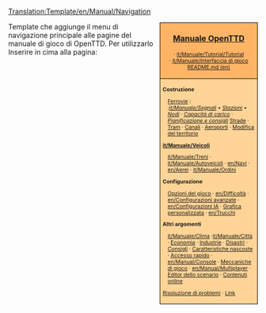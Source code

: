 <noinclude>[[Translation:Template/en/Manual/Navigation]]</noinclude><noinclude>{{it/Traduzione|Template:en/Manual/Navigation|60}}
</noinclude>
<div style="float:right; padding-left:12px; background:#ffffff;">
<div style="border:1px solid #000000; background:#ffb466; padding:5px; -moz-border-radius-topleft:5px; -moz-border-radius-topright:5px; font-size: 12pt;">
<center><strong><font size="3">[[it/Manuale/Main Page|Manuale OpenTTD]]</font></strong></center>
<div style="font-size: 8pt; text-align: center;">
<!--[[it/Manuale/Installazione]]--> &middot; 
[[it/Manuale/Tutorial/Tutorial]]<br />
<!--[[it/Archive/Community/FAQ|FAQ]]--> &middot; 
[[it/Manuale/Interfaccia di gioco]]<br />
[https://github.com/OpenTTD/OpenTTD/blob/master/README.md README.md (en)]
</div>
</div>
<div style="border:1px solid black; border-top-width: 0px; background:#ffd496; padding:5px; -moz-border-radius-bottomleft:5px; -moz-border-radius-bottomright:8px; font-size: 8pt;">

<div style="width: 186px">
'''Costruzione'''
<div style="margin-left:10px;">
[[it/Manuale/Realizzazione ferrovia|Ferrovie]] : <br />
:''[[it/Manuale/Segnali]]'' &bull; ''[[it/Manuale/Stazione ferroviaria|Stazioni]]'' &bullet; ''[[it/Community/Nodo/Main Page|Nodi]]'' &middot; ''[[en/Community/Railway Designs|Capacità di carico]]'' &middot; ''[[en/Community/Rail Designs|Pianificazione e consigli]]''
[[en/Manual/Roadway construction|Strade]] &middot; [[en/Manual/Tramways|Tram]] &middot; [[en/Manual/Waterway construction|Canali]] &middot; [[en/Manual/Airport construction|Aeroporti]] &middot; [[en/Manual/Landscaping|Modifica del territorio]]
</div>
</div>

<div style="width: 186px">
'''[[it/Manuale/Veicoli]]'''
<div style="margin-left:10px;">
[[it/Manuale/Treni]] &middot; [[it/Manuale/Autoveicoli]] &middot; [[en/Navi]] &middot;
[[en/Aerei]] &middot; [[it/Manuale/Ordini]]
</div>
</div>

<div style="width: 186px">
'''Configurazione'''
<div style="margin-left:10px;">
[[en/Manual/Game options window|Opzioni del gioco]] &middot; [[en/Difficoltà]] &middot; [[en/Configurazioni avanzate]] &middot; [[en/Configurazioni IA]] &middot;
[[en/Manual/NewGRF|Grafica personalizzata]] &middot; [[en/Trucchi]]
</div>
</div>

<div style="width: 186px">
'''Altri argomenti'''<br />
<div style="margin-left:10px;">
[[it/Manuale/Clima]] &middot;[[it/Manuale/Città]] &middot; [[en/Manual/Economy|Economia]] &middot; [[en/Manual/Industries|Industrie]] &middot;
[[en/Manual/Disasters|Disastri]] &middot; [[en/Manual/Tips|Consigli]] &middot;
[[en/Manual/Hidden features|Caratteristiche nascoste]] &middot; [[en/Manual/Hotkeys|Accesso rapido]] &middot;
[[en/Manual/Console]] &middot; [[it/Manuale/Meccaniche di gioco/Main Page|Meccaniche di gioco]] &middot;
[[en/Manual/Multiplayer]] &middot; [[en/Manual/Scenario editor|Editor dello scenario]] &middot;
[[en/Manual/Online content|Contenuti online]]
</div>
</div>

[[en/Archive/Manual/Troubleshooting|Risoluzione di problemi]] &middot; [[en/Archive/Lists/Links|Link]]
</div>
</div>
<includeonly>[[Category:it/Manuale/Manuale|{{PAGENAME}}]]</includeonly>

<noinclude>Template che aggiunge il menu di navigazione principale alle pagine del manuale di gioco di OpenTTD. Per utilizzarlo Inserire in cima alla pagina:<br /> 
{{it/S|it/Manuale/Menu}}</noinclude>